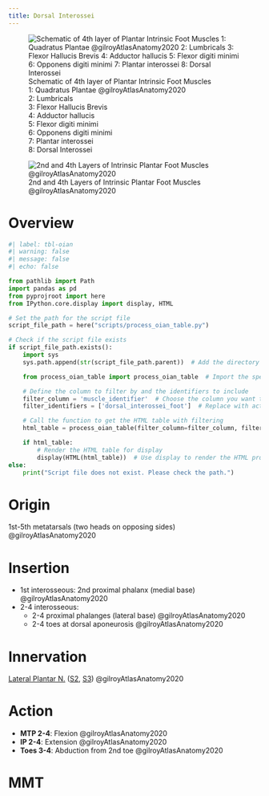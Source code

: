 ```yaml
---
title: Dorsal Interossei
---
```


:::{layout-ncol="3"}
![Schematic of 4th layer of Plantar Intrinsic Foot Muscles </br> 1: Quadratus Plantae @gilroyAtlasAnatomy2020 </br> 2: Lumbricals </br> 3: Flexor Hallucis Brevis </br> 4: Adductor hallucis </br> 5: Flexor digiti minimi </br> 6: Opponens digiti minimi </br> 7: Plantar interossei </br> 8: Dorsal Interossei](/The Archive/Anatomy/Skeletal Muscles/Lower limb muscles/Ankle and Foot/Intrinsic Dorsal Foot Muscles/images/gilroyatlas fig33.21c schematic intrinsic 4th layer foot muscles.png)

![2nd and 4th Layers of Intrinsic Plantar Foot Muscles @gilroyAtlasAnatomy2020](/The Archive/Anatomy/Skeletal Muscles/Lower limb muscles/Ankle and Foot/Intrinsic Dorsal Foot Muscles/images/gilroyatlas fig33.22a intrinsic 2nd and 4th layer foot muscles.png)
:::

# Overview

```python
#| label: tbl-oian
#| warning: false
#| message: false
#| echo: false

from pathlib import Path
import pandas as pd
from pyprojroot import here
from IPython.core.display import display, HTML

# Set the path for the script file
script_file_path = here("scripts/process_oian_table.py")

# Check if the script file exists
if script_file_path.exists():
    import sys
    sys.path.append(str(script_file_path.parent))  # Add the directory of the script to the system path

    from process_oian_table import process_oian_table  # Import the specific function

    # Define the column to filter by and the identifiers to include
    filter_column = 'muscle_identifier'  # Choose the column you want to filter by
    filter_identifiers = ['dorsal_interossei_foot']  # Replace with actual identifiers you want to include

    # Call the function to get the HTML table with filtering
    html_table = process_oian_table(filter_column=filter_column, filter_identifiers=filter_identifiers)

    if html_table:
        # Render the HTML table for display
        display(HTML(html_table))  # Use display to render the HTML properly
else:
    print("Script file does not exist. Please check the path.")

```


# Origin {#origin}

1st-5th metatarsals (two heads on opposing sides) @gilroyAtlasAnatomy2020


# Insertion {#insertion}

- 1st interosseous: 2nd proximal phalanx (medial base) @gilroyAtlasAnatomy2020
- 2-4 interosseous: 
    - 2-4 proximal phalanges (lateral base) @gilroyAtlasAnatomy2020
    - 2-4 toes at dorsal aponeurosis @gilroyAtlasAnatomy2020



# Innervation {#innervation}

[Lateral Plantar N.]({{< var ref-lateral-plantar-nerve.path >}}) ([S2]({{< var ref-nerve-root.s2 >}}), [S3]({{< var ref-nerve-root.s3 >}})) @gilroyAtlasAnatomy2020

# Action {#action}

- **MTP 2-4**: Flexion @gilroyAtlasAnatomy2020
- **IP 2-4**: Extension @gilroyAtlasAnatomy2020
- **Toes 3-4**: Abduction from 2nd toe @gilroyAtlasAnatomy2020





# MMT 

